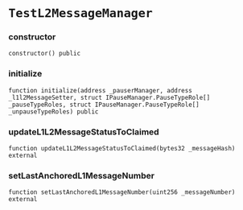 # `TestL2MessageManager`

### constructor

```solidity
constructor() public
```

### initialize

```solidity
function initialize(address _pauserManager, address _l1l2MessageSetter, struct IPauseManager.PauseTypeRole[] _pauseTypeRoles, struct IPauseManager.PauseTypeRole[] _unpauseTypeRoles) public
```

### updateL1L2MessageStatusToClaimed

```solidity
function updateL1L2MessageStatusToClaimed(bytes32 _messageHash) external
```

### setLastAnchoredL1MessageNumber

```solidity
function setLastAnchoredL1MessageNumber(uint256 _messageNumber) external
```

